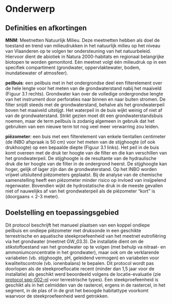 # Onderwerp

## Definities en afkortingen

```{=html}
<!--
Definities van begrippen en afkortingen die noodzakelijk zijn om dit document te begrijpen en het protocol op een gepaste manier te kunnen uitvoeren.
-->
```

**MNM**: Meetnetten Natuurlijk Milieu.
Deze meetnetten hebben als doel de toestand en trend van milieudrukken in het natuurlijk milieu op het niveau van Vlaanderen op te volgen ter ondersteuning van het natuurbeleid.
Hiervoor dient de abiotiek in Natura 2000-habitats en regionaal belangrijke biotopen te worden gemonitord.
Eén meetnet volgt één milieudruk op in een specifiek compartiment (grondwater, oppervlaktewater, bodem, inundatiewater of atmosfeer).

**peilbuis**: een peilbuis met in het ondergrondse deel een filterelement over de hele lengte voor het meten van de grondwaterstand nabij het maaiveld (Figuur 3.1 rechts).
Grondwater kan over de volledige ondergrondse lengte van het instrument door perforaties naar binnen en naar buiten stromen.
De filter snijdt steeds met de grondwaterstand, behalve als het grondwaterpeil boven het maaiveld uitstijgt.
Het waterpeil in de buis wijkt weinig of niet af van de grondwaterstand.
Strikt gezien moet dit een grondwaterstandsbuis noemen, maar de term peilbuis is zodanig algemeen in gebruik dat het gebruiken van een nieuwe term tot nog veel meer verwarring zou leiden.

**piëzometer**: een buis met een filterelement van enkele tientallen centimeter (de INBO afspraak is 50 cm) voor het meten van de stijghoogte (of ook drukhoogte) op een bepaalde diepte (Figuur 3.1 links).
Het peil in de buis komt overeen met de druk ter hoogte van de filter en die kan verschillen van het grondwaterpeil.
De stijghoogte is de resultante van de hydraulische druk die ter hoogte van de filter in de ondergrond heerst.
De stijghoogte kan hoger, gelijk of lager zijn dan de grondwaterstand.
Op het INBO worden vrijwel uitsluitend piëzometers geplaatst.
Bij de analyse van de chemische samenstelling heeft een piëzometer minder risico op invloed van insijpelend regenwater.
Bovendien wijkt de hydrostatische druk in de meeste gevallen niet of nauwelijks af van het grondwaterpeil als de piëzometer “kort” is (doorgaans \< 2-3 meter).

## Doelstelling en toepassingsgebied

Dit protocol beschrijft het manueel plaatsen van een koppel ondiepe peilbuis en ondiepe piëzometer met druksonde in een geschikte terrestrische en aquatische steekproefeenheid van het meetnet eutrofiëring via het grondwater (meetnet GW_03.3).
De installatie dient om de stikstoftoestand van het grondwater op te volgen (met behulp va nitraat- en ammoniumconcentratie in het grondwater), maar ook om de verklarende variabelen (vb. stijghoogte, pH, geleidend vermogen) en variabelen voor kwaliteitscontrole (vb. ionenbalans) te bepalen.
Dit protocol wordt pas doorlopen als de steekproeflocatie recent (minder dan 1,5 jaar voor de installatie) als geschikt werd beoordeeld volgens de locatie-evaluatie (zie [protocol spp-002-nl](https://inbo.github.io/protocols/2025.03/index.html) voor terrestrische types).
Een steekproefeenheid is geschikt als in het celmidden van de rastercel, ergens in de rastercel, in het segment, in de plas of in de grot het beoogde habitattype voorkomt waarvoor de steekproefeenheid werd getrokken.

```{=html}
<!--
Doelstelling: omschrijving in woorden waarvoor het protocol dient.
Voorbeelden wat er met de gegevens kan gedaan worden.
Probeer de doelstelling zo veel mogelijk generiek te beschrijven en vermijd projectspecifieke doelstellingen.
Toepassingsgebied: bespreek hier onder welke condities het protocol kan gebruikt worden.
-->
```

<!-- description: start -->

<!-- description: end -->

